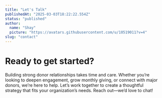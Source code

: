 ```yaml
---
title: "Let's Talk"
publishedAt: "2025-03-03T18:22:22.554Z"
status: "published"
author:
  name: "Shay"
  picture: "https://avatars.githubusercontent.com/u/10519011?v=4"
slug: "contact"
---
```


# Ready to get started?

Building strong donor relationships takes time and care. Whether you’re looking to deepen engagement, grow monthly giving, or connect with major donors, we’re here to help. Let’s work together to create a thoughtful strategy that fits your organization’s needs. Reach out—we’d love to chat!